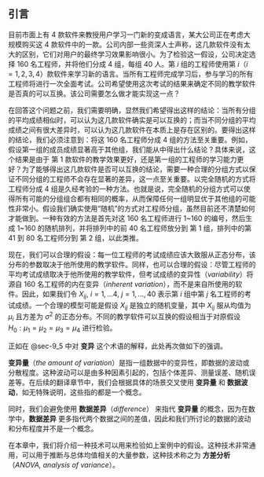 ## 引言 {#sec-10_1}
目前市面上有 4 款软件来教授用户学习一门新的变成语言，某大公司正在考虑大规模购买这 4 款软件中的一款。公司内部一些资深人士声称，这几款软件没有太大的区别，它们对用户的最终学习效果影响很小。为了检验这一假设，公司决定选择 160 名工程师，并将他们分成 4 组，每组 40 人。第 $i$ 组的工程师使用第 $i$（$i = 1, 2, 3, 4$）款软件来学习新的语言。当所有工程师完成学习后，参与学习的所有工程师将进行一次全面考试。公司希望使用这次考试的结果来确定不同的教学软件是否真的可以互换。该公司需要怎么做才能实现这一点？

在回答这个问题之前，我们需要明确，显然我们希望得出这样的结论：当所有分组的平均成绩相似时，可以认为这几款软件确实是可以互换的；而当不同分组的平均成绩之间有很大差异时，可以认为这几款软件在本质上是存在区别的。要得出这样的结论，我们必须注意到：将这 160 名工程师分成 4 组的方法至关重要。例如，假设第一组的成员成绩显著高于其他组，我们能从中得出什么结论？具体来说，这个结果是由于 第 1 款软件的教学效果更好，还是第一组的工程师的学习能力更好？为了能够得出这几款软件是否可以互换的结论，需要一种合理的分组方式以保证不同分组的工程师不会存在显著的差异，这一点至关重要。以完全随机的方式将工程师分成 4 组是久经考验的一种方法。也就是说，完全随机的分组方式可以使得所有可能的分组组合都有相同的概率，从而保障任何一组明显优于其他组的可能性非常小。假设我们确实使用“随机”的方式对工程师分组，虽然目前还不清楚如何才能做到。一种有效的方法是首先对这 160 名工程师进行 1~160 的编号，然后生成 1~160 的随机排列，并将排列中的前 40 名工程师放分到 第 1 组，排列中的第 41 到 80 名工程师分到 第 2 组，以此类推。

现在，我们可以合理的假设：每一位工程师的考试成绩应该大致服从正态分布，该分布的参数取决于他所使用的教学软件。同样，也可以合理的假设：尽管工程师的平均考试成绩取决于他所使用的教学软件，但考试成绩的变异性（*variability*）将源自 160 名工程师的内在变异（*inherent variation*），而不是来自所使用的软件。因此，如果我们令 $X_{ij},\ i=1,...4, \ j=1,...,40$ 表示第 $i$ 组中第 $j$ 名工程师的考试成绩。一个合理的模型可能是假设 $X_{ij}$ 是独立的随机变量，其中 $X_{ij}$ 服从均值为 $\mu_i$ 且方差为 $\sigma^2$ 的正态分布。不同的教学软件可以互换的假设相当于对原假设 $H_0: \mu_1 = \mu_2 = \mu_3 = \mu_4$ 进行检验。

::: {.callout-note title="变异量"}
正如在 @sec-9_5 中对 **变异** 这个术语的解释，此处再次做如下的强调。

**变异量**（*the amount of variation*）是指一组数据中的变异性，即数据的波动或分散程度。这种波动可以是由多种因素引起的，包括个体差异、测量误差、随机误差等。在后续的翻译章节中，我们会根据具体的场景交叉使用 **变异量** 和 **数据波动**，如无特殊说明，这些指的都是一个概念。

同时，我们会避免使用 **数据差异**（*difference*） 来指代 **变异量** 的概念，因为在数学中，**数据差异** 更多指代两个数据之间的差值，因此和我们所讨论的数据的波动和分布程度并不是一个概念。
:::

在本章中，我们将介绍一种技术可以用来检验如上案例中的假设。这种技术非常通用，可以用于推断与总体均值相关的大量参数，这种技术称之为 **方差分析**（*ANOVA, analysis of variance*）。